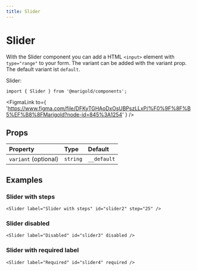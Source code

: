 ```yaml
---
title: Slider
---
```



# Slider

With the Slider component you can add a HTML `<input>` element with `type="range"` to your form.
The variant can be added with the variant prop. The default variant ist `default`.

<MarigoldTheme>
  <Label htmlFor="slider">
    Slider:
    <br />
    <Slider id="slider" name="slider" min="0" max="50" />
  </Label>
</MarigoldTheme>

```tsx onlyCode
import { Slider } from '@marigold/components';
```

<FigmaLink
  to={
    'https://www.figma.com/file/DFKyTGHAoDxOsUBPszLLxP/%F0%9F%8F%B5%EF%B8%8FMarigold?node-id=845%3A1254'
  }
/>

## Props

| Property             | Type     | Default     |
| :------------------- | :------- | :---------- |
| `variant` (optional) | `string` | `__default` |

## Examples

### Slider with steps

```tsx
<Slider label="Slider with steps" id="slider2" step="25" />
```

### Slider disabled

```tsx
<Slider label="Disabled" id="slider3" disabled />
```

### Slider with required label

```tsx
<Slider label="Required" id="slider4" required />
```
